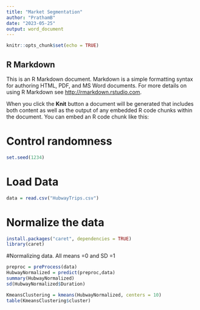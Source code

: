```yaml
---
title: "Market Segmentation"
author: "PrathamB"
date: "2023-05-25"
output: word_document
---
```


```r
knitr::opts_chunk$set(echo = TRUE)
```

## R Markdown

This is an R Markdown document. Markdown is a simple formatting syntax for authoring HTML, PDF, and MS Word documents. For more details on using R Markdown see <http://rmarkdown.rstudio.com>.

When you click the **Knit** button a document will be generated that includes both content as well as the output of any embedded R code chunks within the document. You can embed an R code chunk like this:

# Control randomness
```r
set.seed(1234)
```

# Load Data
```r
data = read.csv("HubwayTrips.csv")
```

# Normalize the data 
```r
install.packages("caret", dependencies = TRUE)
library(caret)
```

#Normalizing data. All means =0 and SD =1
```r
preproc = preProcess(data)
HubwayNormalized = predict(preproc,data)
summary(HubwayNormalized)
sd(HubwayNormalized$Duration)
```
```r
KmeansClustering = kmeans(HubwayNormalized, centers = 10)
table(KmeansClustering$cluster)

```


